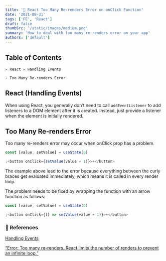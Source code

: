 ```yaml
---
title: '🔁 React Too Many Re-renders Error on onClick Function'
date: '2021-08-31'
tags: ['FE', 'React']
draft: false
thumbSrc: '/static/images/medium.png'
summary: 'How to deal with too many re-renders error on your app'
authors: ['default']
---
```


## Table of Contents

```
- React - Handling Events

- Too Many Re-renders Error
```

## React (Handling Events)

When using React, you generally don’t need to call `addEventListener` to add listeners to a DOM element after it is created. Instead, just provide a listener when the element is initially rendered.

## Too Many Re-renders Error

Too many re-renders error may occur when onClick prop has a problem.

```js
const [value, setValue] = useState(0)

;<button onClick={setValue(value + 1)}>+</button>
```

The example above lead to the error because everything between the curly braces get evaluated immediately, which means it is called in every render loop.

The problem needs to be fixed by wrapping the function with an arrow function as follows:

```js
const [value, setValue] = useState(0)

;<button onClick={() => setValue(value + 1)}>+</button>
```

### 🔗 References

[Handling Events](https://en.reactjs.org/docs/handling-events.html)

[“Error: Too many re-renders. React limits the number of renders to prevent an infinite loop.”](https://stackoverflow.com/questions/59304283/error-too-many-re-renders-react-limits-the-number-of-renders-to-prevent-an-in)
